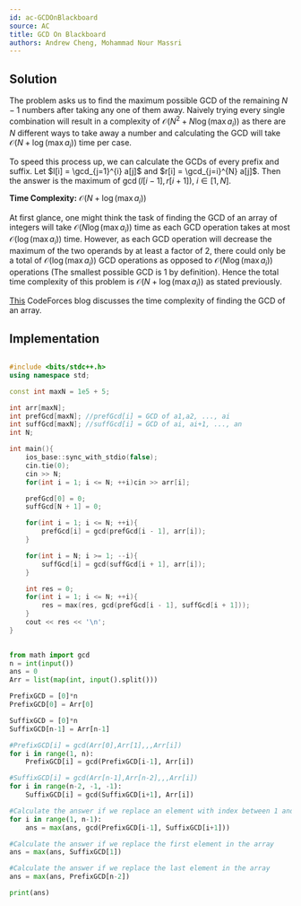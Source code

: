 ```yaml
---
id: ac-GCDOnBlackboard
source: AC
title: GCD On Blackboard
authors: Andrew Cheng, Mohammad Nour Massri
---
```


## Solution
The problem asks us to find the maximum possible GCD of the remaining $N-1$ numbers
after taking any one of them away. Naively trying every single combination will result in a
complexity of $\mathcal{O}(N^2 + N \log(\max a_i))$ as there are $N$ different ways to take away a number and calculating
the GCD will take $\mathcal{O}(N+\log(\max a_i))$ time per case. 

To speed this process up, we can calculate the GCDs of every prefix and suffix. Let $l[i] = \gcd_{j=1}^{i} a[j]$ and $r[i] = \gcd_{j=i}^{N} a[j]$.
Then the answer is the maximum of $\gcd(l[i-1],r[i+1]),$ $i \in [1,N]$. 

**Time Complexity:**
$\mathcal{O}(N+\log(\max a_i))$

<Spoiler title="Time Complexity Proof">

At first glance, one might think the task of finding the GCD of an array of integers will take $\mathcal{O}(N\log(\max a_i))$ time
as each GCD operation takes at most $\mathcal{O}(\log(\max a_i))$ time. However, as each GCD operation will decrease the maximum of the two operands
by at least a factor of 2, there could only be a total of $\mathcal{O}(\log (\max a_i))$ GCD operations
as opposed to $\mathcal{O}(N \log(\max a_i))$ operations (The smallest possible GCD is 1 by definition). Hence the total time complexity of this problem is $\mathcal{O}(N+\log(\max a_i))$
as stated previously.

<Optional>

[This](https://codeforces.com/blog/entry/92720?#comment-814416) CodeForces blog discusses the time complexity of finding the GCD of an array.

</Optional>

</Spoiler>

## Implementation

<LanguageSection>
<CPPSection>

```cpp

#include <bits/stdc++.h>
using namespace std;

const int maxN = 1e5 + 5;

int arr[maxN];
int prefGcd[maxN]; //prefGcd[i] = GCD of a1,a2, ..., ai
int suffGcd[maxN]; //suffGcd[i] = GCD of ai, ai+1, ..., an
int N;

int main(){
	ios_base::sync_with_stdio(false);
	cin.tie(0);
	cin >> N;
	for(int i = 1; i <= N; ++i)cin >> arr[i];

	prefGcd[0] = 0;
	suffGcd[N + 1] = 0;

	for(int i = 1; i <= N; ++i){
		prefGcd[i] = gcd(prefGcd[i - 1], arr[i]);
	}

	for(int i = N; i >= 1; --i){
		suffGcd[i] = gcd(suffGcd[i + 1], arr[i]);
	}

	int res = 0;
	for(int i = 1; i <= N; ++i){
		res = max(res, gcd(prefGcd[i - 1], suffGcd[i + 1]));
	}
	cout << res << '\n';
}

```
</CPPSection>
	
<PySection>

```py
	
from math import gcd
n = int(input())
ans = 0
Arr = list(map(int, input().split()))

PrefixGCD = [0]*n
PrefixGCD[0] = Arr[0]

SuffixGCD = [0]*n
SuffixGCD[n-1] = Arr[n-1]

#PrefixGCD[i] = gcd(Arr[0],Arr[1],,,Arr[i])
for i in range(1, n):
	PrefixGCD[i] = gcd(PrefixGCD[i-1], Arr[i])

#SuffixGCD[i] = gcd(Arr[n-1],Arr[n-2],,,Arr[i])
for i in range(n-2, -1, -1):
	SuffixGCD[i] = gcd(SuffixGCD[i+1], Arr[i])

#Calculate the answer if we replace an element with index between 1 and n-2
for i in range(1, n-1):
	ans = max(ans, gcd(PrefixGCD[i-1], SuffixGCD[i+1]))

#Calculate the answer if we replace the first element in the array
ans = max(ans, SuffixGCD[1])

#Calculate the answer if we replace the last element in the array
ans = max(ans, PrefixGCD[n-2])

print(ans)

```

</PySection>
</LanguageSection>
